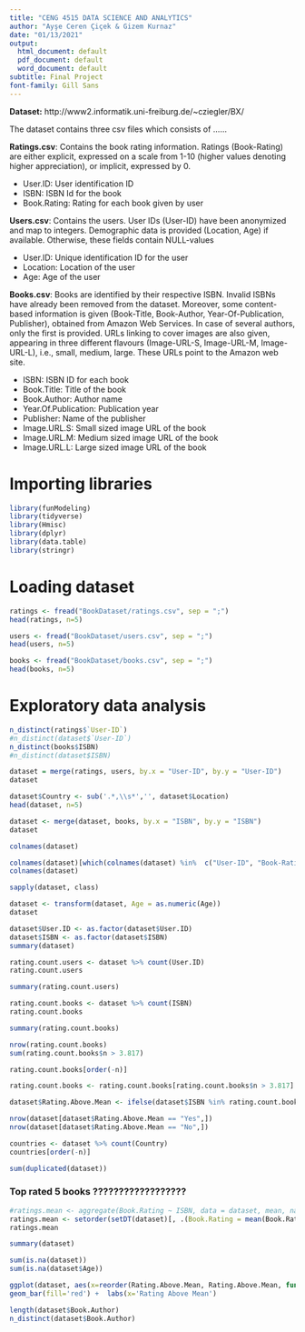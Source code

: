 ```yaml
---
title: "CENG 4515 DATA SCIENCE AND ANALYTICS"
author: "Ayşe Ceren Çiçek & Gizem Kurnaz"
date: "01/13/2021"
output: 
  html_document: default
  pdf_document: default
  word_document: default
subtitle: Final Project
font-family: Gill Sans
---
```


**Dataset:** http://www2.informatik.uni-freiburg.de/~cziegler/BX/

The dataset contains three csv files which consists of ......

**Ratings.csv**: Contains the book rating information. Ratings (Book-Rating) are either explicit, expressed on a scale from 1-10 (higher values denoting higher appreciation), or implicit, expressed by 0.

- User.ID: User identification ID
- ISBN: ISBN Id for the book
- Book.Rating: Rating for each book given by user

**Users.csv**: Contains the users. User IDs (User-ID) have been anonymized and map to integers. Demographic data is provided (Location, Age) if available. Otherwise, these fields contain NULL-values

- User.ID: Unique identification ID for the user
- Location: Location of the user
- Age: Age of the user


**Books.csv**: Books are identified by their respective ISBN. Invalid ISBNs have already been removed from the dataset. Moreover, some content-based information is given (Book-Title, Book-Author, Year-Of-Publication, Publisher), obtained from Amazon Web Services. In case of several authors, only the first is provided. URLs linking to cover images are also given, appearing in three different flavours (Image-URL-S, Image-URL-M, Image-URL-L), i.e., small, medium, large. These URLs point to the Amazon web site.

- ISBN: ISBN ID for each book
- Book.Title: Title of the book
- Book.Author: Author name
- Year.Of.Publication: Publication year
- Publisher: Name of the publisher
- Image.URL.S: Small sized image URL of the book
- Image.URL.M: Medium sized image URL of the book
- Image.URL.L: Large sized image URL of the book

# Importing libraries

```r
library(funModeling) 
library(tidyverse) 
library(Hmisc)
library(dplyr)
library(data.table)
library(stringr)
```


# Loading dataset

```r
ratings <- fread("BookDataset/ratings.csv", sep = ";")
head(ratings, n=5)
```

```r
users <- fread("BookDataset/users.csv", sep = ";")
head(users, n=5)
```

```r
books <- fread("BookDataset/books.csv", sep = ";")
head(books, n=5)
```


# Exploratory data analysis


```r
n_distinct(ratings$`User-ID`)
#n_distinct(dataset$`User-ID`)
n_distinct(books$ISBN)
#n_distinct(dataset$ISBN)
```


```r
dataset = merge(ratings, users, by.x = "User-ID", by.y = "User-ID")
dataset
```

```r
dataset$Country <- sub('.*,\\s*','', dataset$Location)
head(dataset, n=5)
```

```r
dataset <- merge(dataset, books, by.x = "ISBN", by.y = "ISBN")
dataset
```


```r
colnames(dataset)
```


```r
colnames(dataset)[which(colnames(dataset) %in%  c("User-ID", "Book-Rating", "Book-Title", "Book-Author", "Year-Of-Publication", "Image-URL-S", "Image-URL-M", "Image-URL-L"))] <- c("User.ID", "Book.Rating", "Book.Title", "Book.Author", "Year.Of.Publication", "Image.URL.S", "Image.URL.M", "Image.URL.L")
colnames(dataset)
```


```r
sapply(dataset, class)
```

```r
dataset <- transform(dataset, Age = as.numeric(Age))
dataset
```

```r
dataset$User.ID <- as.factor(dataset$User.ID)
dataset$ISBN <- as.factor(dataset$ISBN)
summary(dataset)
```



```r
rating.count.users <- dataset %>% count(User.ID)
rating.count.users
```

```r
summary(rating.count.users)
```


```r
rating.count.books <- dataset %>% count(ISBN)
rating.count.books
```


```r
summary(rating.count.books)
```

```r
nrow(rating.count.books)
sum(rating.count.books$n > 3.817)
```

```r
rating.count.books[order(-n)]
```




```r
rating.count.books <- rating.count.books[rating.count.books$n > 3.817]
```


```r
dataset$Rating.Above.Mean <- ifelse(dataset$ISBN %in% rating.count.books$ISBN, "Yes", "No")
```

```r
nrow(dataset[dataset$Rating.Above.Mean == "Yes",])
nrow(dataset[dataset$Rating.Above.Mean == "No",])
```


```r
countries <- dataset %>% count(Country)
countries[order(-n)]
```




```r
sum(duplicated(dataset))
```


### Top rated 5 books ??????????????????


```r
#ratings.mean <- aggregate(Book.Rating ~ ISBN, data = dataset, mean, na.rm=TRUE)
ratings.mean <- setorder(setDT(dataset)[, .(Book.Rating = mean(Book.Rating)), by = ISBN], -Book.Rating)
ratings.mean
```



```r
summary(dataset)
```

```r
sum(is.na(dataset))
sum(is.na(dataset$Age))
```


```r
ggplot(dataset, aes(x=reorder(Rating.Above.Mean, Rating.Above.Mean, function(x)-length(x)))) +
geom_bar(fill='red') +  labs(x='Rating Above Mean')
```


```r
length(dataset$Book.Author)
n_distinct(dataset$Book.Author)
```




